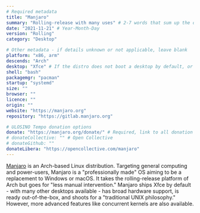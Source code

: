 ```yaml
---
# Required metadata
title: "Manjaro"
summary: "Rolling-release with many uses" # 2-7 words that sum up the distribution
date: "2021-11-21" # Year-Month-Day
version: "Rolling"
category: "Desktop"

# Other metadata - if details unknown or not applicable, leave blank
platform: "x86, arm"
descends: "Arch"
desktop: "Xfce" # If the distro does not boot a desktop by default, or doesn't ship one, leave 'desktop' blank
shell: "bash"
packagemgr: "pacman"
startup: "systemd"
size: ""
browser: ""
licence: ""
origin: ""
website: "https://manjaro.org"
repository: "https://gitlab.manjaro.org"

# ULOSINO Tempo donation options
donate: "https://manjaro.org/donate/" # Required, link to all donation options
# donateCollective: "" # Open Collective
# donateGithub: ""
donateLibera: "https://opencollective.com/manjaro"
---
```


[Manjaro](https://manjaro.org) is an Arch-based Linux distribution. Targeting general computing and power-users, Manjaro is a "professionally made" OS aiming to be a replacement to Windows or macOS. It takes the rolling-release platform of Arch but goes for "less manual intervention." Manjaro ships Xfce by default - with many other desktops available - has broad hardware support, is ready out-of-the-box, and shoots for a "traditional UNIX philosophy." However, more advanced features like concurrent kernels are also available.
